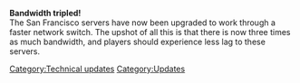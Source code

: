 {{update|date = 30 January 2003}}
'''Bandwidth tripled!'''<br>The San Francisco servers have now been upgraded to work through a faster network switch. The upshot of all this is that there is now three times as much bandwidth, and players should experience less lag to these servers.
[[Category:Technical updates]]
[[Category:Updates]]
